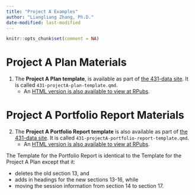 ```yaml
---
title: "Project A Examples"
author: "Liangliang Zhang, Ph.D."
date-modified: last-modified
---
```


```r
knitr::opts_chunk$set(comment = NA)
```

# Project A Plan Materials

1. The **Project A Plan template**, is available as part of [the 431-data site](https://github.com/THOMASELOVE/431-data). It is called `431-projectA-plan-template.qmd`. 
    - An [HTML version is also available to view at RPubs](https://rpubs.com/TELOVE/ProjectA-plan-template-431-2024).

# Project A Portfolio Report Materials

2. The **Project A Portfolio Report template** is also available as part of [the 431-data site](https://github.com/THOMASELOVE/431-data). It is called `431-projectA-portfolio-report-template.qmd`. 
    - An [HTML version is also available to view at RPubs](https://rpubs.com/TELOVE/ProjectA-portfolio-report-template-431-2024).

:::{.callout-note}

The Template for the Portfolio Report is identical to the Template for the Project A Plan except that it:

- deletes the old section 13, and 
- adds in headings for the new sections 13-16, while 
- moving the session information from section 14 to section 17.

:::